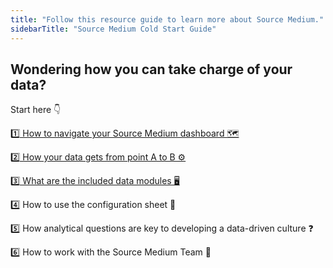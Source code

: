 ```yaml
---
title: "Follow this resource guide to learn more about Source Medium."
sidebarTitle: "Source Medium Cold Start Guide"
---
```


## Wondering how you can take charge of your data? 

Start here 👇

[1️⃣ How to navigate your Source Medium dashboard  🗺️](/source-medium-university/report-docs/navigating-your-dashboard)

[2️⃣ How your data gets from point A to B  ⚙️](/source-medium-university/getting-started/cold-start/how-your-data-gets-from-point-a-to-b)

[3️⃣ What are the included data modules 🖥️](/source-medium-university/report-docs/all-modules-overview)

4️⃣ How to use the configuration sheet  📃

5️⃣ How analytical questions are key to developing a data-driven culture   ❓

6️⃣ How to work with the Source Medium Team  🤝
